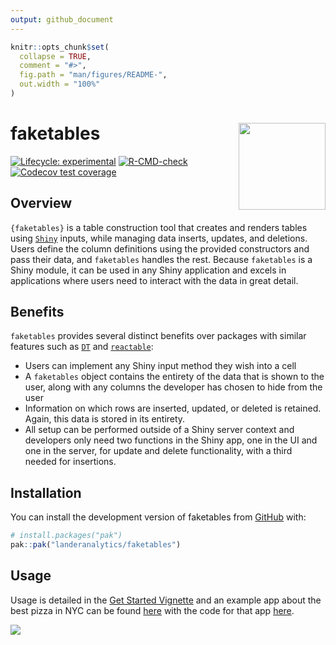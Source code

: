 ```yaml
---
output: github_document
---
```


<!-- README.md is generated from README.Rmd. Please edit that file -->

```r
knitr::opts_chunk$set(
  collapse = TRUE,
  comment = "#>",
  fig.path = "man/figures/README-",
  out.width = "100%"
)
```

# faketables <img src="man/figures/logo.png" align="right" height="139" alt="" />

<!-- badges: start -->
[![Lifecycle: experimental](https://img.shields.io/badge/lifecycle-experimental-orange.svg)](https://lifecycle.r-lib.org/articles/stages.html#experimental)
[![R-CMD-check](https://github.com/landeranalytics/faketables/actions/workflows/R-CMD-check.yaml/badge.svg)](https://github.com/landeranalytics/faketables/actions/workflows/R-CMD-check.yaml)
[![Codecov test coverage](https://codecov.io/gh/landeranalytics/faketables/branch/main/graph/badge.svg)](https://app.codecov.io/gh/landeranalytics/faketables?branch=main)
<!-- badges: end -->

## Overview

`{faketables}` is a table construction tool that creates and renders tables using [`Shiny`](https://shiny.posit.co/) inputs, while managing data inserts, updates, and deletions. Users define the column definitions using the provided constructors and pass their data, and `faketables` handles the rest. Because `faketables` is a Shiny module, it can be used in any Shiny application and excels in applications where users need to interact with the data in great detail.

## Benefits

`faketables` provides several distinct benefits over packages with similar features such as [`DT`](https://rstudio.github.io/DT/) and [`reactable`](https://glin.github.io/reactable/):

- Users can implement any Shiny input method they wish into a cell
- A `faketables` object contains the entirety of the data that is shown to the user, along with any columns the developer has chosen to hide from the user
- Information on which rows are inserted, updated, or deleted is retained. Again, this data is stored in its entirety.
- All setup can be performed outside of a Shiny server context and developers only need two functions in the Shiny app, one in the UI and one in the server, for update and delete functionality, with a third needed for insertions.

## Installation

You can install the development version of faketables from [GitHub](https://github.com/) with:

``` r
# install.packages("pak")
pak::pak("landeranalytics/faketables")
```

## Usage

Usage is detailed in the [Get Started Vignette](articles/faketables.html) and an example app about the best pizza in NYC can be found [here](https://landeranalytics.shinyapps.io/faketables/) with the code for that app [here](articles/favorite_pizza.html).

![](man/figures/preview.png)

